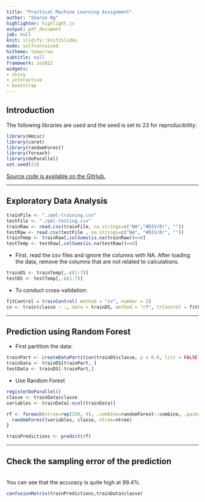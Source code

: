 ```yaml
---
title: "Practical Machine Learning Assignment"
author: "Sharon Ng"
highlighter: highlight.js
output: pdf_document
job: null
knit: slidify::knit2slides
mode: selfcontained
hitheme: tomorrow
subtitle: null
framework: io2012
widgets:
- shiny
- interactive
- bootstrap
---
```



<h2>Introduction</h2>

<p> The following libraries are used and the seed is set to 23 for reproducibility:
```r
library(Hmisc)
library(caret)
library(randomForest)
library(foreach)
library(doParallel)
set.seed(23)
```

<p><a href="https://github.com/shibuyume/machineLearning target=_blank">Source code is available on the GitHub.</a>

--- 

<h2>Exploratory Data Analysis</h2>

```r
trainFile <- "./pml-training.csv"
testFile <- "./pml-testing.csv"
trainRaw <- read.csv(trainFile, na.strings=c("NA","#DIV/0!", ""))
testRaw <- read.csv(testFile , na.strings=c("NA", "#DIV/0!", ""))
trainTemp <- trainRaw[,colSums(is.na(trainRaw))==0]
testTemp <- testRaw[,colSums(is.na(testRaw))==0]

```

* First, read the csv files and ignore the columns with NA. After loading the data, remove the columns that are not related to calculations. 

```r

trainDS <- trainTemp[,-c(1:7)]
testDS <- testTemp[,-c(1:7)]

```

* To conduct cross-validation: 

```r

fitControl = trainControl( method = "cv", number = 2)
cv <- train(classe ~ ., data = trainDS, method = "rf", trControl = fitControl)

```

--- 

<h2>Prediction using Random Forest</h2>

* First partition the data: 

```r

trainPart <- createDataPartition(trainDS$classe, p = 0.6, list = FALSE)
trainData <- trainDS[trainPart, ]
testData <- trainDS[-trainPart,]

```

* Use Random Forest

```r

registerDoParallel()
classe <- trainData$classe
variables <- trainData[-ncol(trainData)]

rf <- foreach(ntree=rep(250, 4), .combine=randomForest::combine, .packages='randomForest') %dopar% {
  randomForest(variables, classe, ntree=ntree) 
}

trainPredictions <- predict(rf)

```

--- 
<h2>Check the sampling error of the prediction</h2>

<br>You can see that the accuracy is quite high at 99.4%.

```r

confusionMatrix(trainPredictions,trainData$classe)

```




